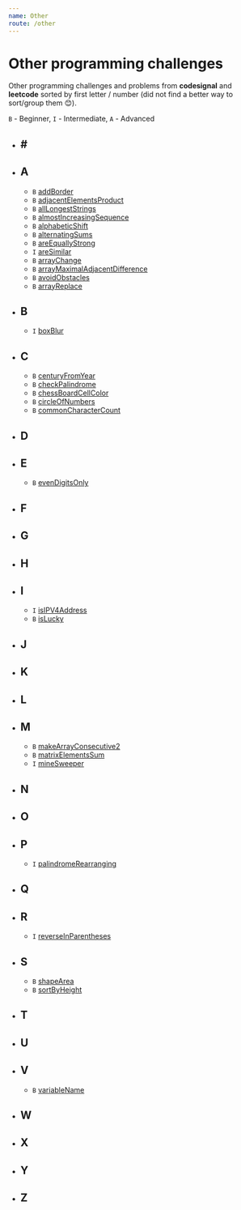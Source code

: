 ```yaml
---
name: Other
route: /other
---
```


# Other programming challenges

Other programming challenges and problems from **codesignal** and **leetcode**
sorted by first letter / number (did not find a better way to sort/group them
😊).

`B` - Beginner, `I` - Intermediate, `A` - Advanced

- ## &#35;

- ## A

  - `B`
    [ addBorder ](https://github.com/nejcm/js-algorithms/blob/master/src/other/A/add-border)
  - `B`
    [ adjacentElementsProduct ](https://github.com/nejcm/js-algorithms/blob/master/src/other/A/adjacent-elements-product)
  - `B`
    [ allLongestStrings ](https://github.com/nejcm/js-algorithms/blob/master/src/other/A/all-longest-strings)
  - `B`
    [ almostIncreasingSequence ](https://github.com/nejcm/js-algorithms/blob/master/src/other/A/almost-increasing-sequence)
  - `B`
    [ alphabeticShift ](https://github.com/nejcm/js-algorithms/blob/master/src/other/A/alphabetic-shift)
  - `B`
    [ alternatingSums ](https://github.com/nejcm/js-algorithms/blob/master/src/other/A/alternating-sums)
  - `B`
    [ areEquallyStrong ](https://github.com/nejcm/js-algorithms/blob/master/src/other/A/are-equally-strong)
  - `I`
    [ areSimilar ](https://github.com/nejcm/js-algorithms/blob/master/src/other/A/are-similar)
  - `B`
    [ arrayChange ](https://github.com/nejcm/js-algorithms/blob/master/src/other/A/array-change)
  - `B`
    [ arrayMaximalAdjacentDifference ](https://github.com/nejcm/js-algorithms/blob/master/src/other/A/array-maximal-adjacent-difference)
  - `B`
    [ avoidObstacles ](https://github.com/nejcm/js-algorithms/blob/master/src/other/A/avoid-obstacles)
  - `B`
    [ arrayReplace ](https://github.com/nejcm/js-algorithms/blob/master/src/other/A/array-replace)

- ## B

  - `I`
    [ boxBlur ](https://github.com/nejcm/js-algorithms/blob/master/src/other/B/box-blur)

- ## C

  - `B`
    [ centuryFromYear ](https://github.com/nejcm/js-algorithms/blob/master/src/other/C/century-from-year)
  - `B`
    [ checkPalindrome ](https://github.com/nejcm/js-algorithms/blob/master/src/other/C/check-palindrome)
  - `B`
    [ chessBoardCellColor ](https://github.com/nejcm/js-algorithms/blob/master/src/other/C/chess-board-cell-color)
  - `B`
    [ circleOfNumbers ](https://github.com/nejcm/js-algorithms/blob/master/src/other/C/circle-of-numbers)
  - `B`
    [ commonCharacterCount ](https://github.com/nejcm/js-algorithms/blob/master/src/other/C/common-character-count)

- ## D

- ## E

  - `B`
    [ evenDigitsOnly ](https://github.com/nejcm/js-algorithms/blob/master/src/other/E/even-digits-only)

- ## F
- ## G
- ## H

- ## I

  - `I`
    [ isIPV4Address ](https://github.com/nejcm/js-algorithms/blob/master/src/other/I/is-IP-v4-address)
  - `B`
    [ isLucky ](https://github.com/nejcm/js-algorithms/blob/master/src/other/I/is-lucky)

- ## J
- ## K
- ## L

- ## M

  - `B`
    [ makeArrayConsecutive2 ](https://github.com/nejcm/js-algorithms/blob/master/src/other/M/make-array-consecutive2)
  - `B`
    [ matrixElementsSum ](https://github.com/nejcm/js-algorithms/blob/master/src/other/M/matrix-elements-sum)
  - `I`
    [ mineSweeper ](https://github.com/nejcm/js-algorithms/blob/master/src/other/M/mine-sweeper)

- ## N
- ## O

- ## P

  - `I`
    [ palindromeRearranging ](https://github.com/nejcm/js-algorithms/blob/master/src/other/P/palindrome-rearranging)

- ## Q

- ## R

  - `I`
    [ reverseInParentheses ](https://github.com/nejcm/js-algorithms/blob/master/src/other/R/reverse-in-parentheses)

- ## S

  - `B`
    [ shapeArea ](https://github.com/nejcm/js-algorithms/blob/master/src/other/S/shape-area)
  - `B`
    [ sortByHeight ](https://github.com/nejcm/js-algorithms/blob/master/src/other/S/sort-by-height)

- ## T
- ## U

- ## V

  - `B`
    [ variableName ](https://github.com/nejcm/js-algorithms/blob/master/src/other/V/variable-name)

- ## W
- ## X
- ## Y
- ## Z
